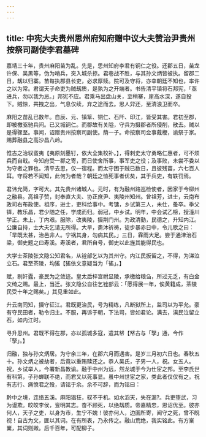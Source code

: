 ```yaml
---
---
---
```

title: 中宪大夫贵州思州府知府赠中议大夫赞治尹贵州按祭司副使李君墓碑
---




嘉靖三十年，贵州麻阳苗为乱。先是，思州知府李君有铜仁之役。还郡五日，苗龙许保、吴黑等，伪为哨兵，突入城杀掠。君巷战不胜，与其孙文炳皆被执。留郡二日，刼以归寨。苗每执郡县长吏，必求厚赎。院可及守将，亦幸朝廷不知也，率许之以为常。君谓天子命吏为贼刼质，是孰为之开端者。书告清平镇将石邦宪，「亟进兵，勿以我为忌。」邦宪不应。君乘马出盘山关，至稍寨，崖高水深，遂自投下。贼惊，共拽之出，气息仅续，弃之途而去。思人舁还，至清浪卫而卒。

麻阳之苗乱已数年。自辰、元、镇筸、铜仁、石阡、印江，皆受其害。君初至郡，即被檄驱驰兵间。已又城铜仁。而郡故有关隘，守兵为摄郡者所侵削，散去。贼以是得骤至。事闻，诏赠贵州按察司副使。荫一子。命按察司佥事戴楩，谕祭于家。赐葬融县之高沙昌八岭。

惟古之治驭蛮夷【夷原刻墨钉，依大全集校补。】，得刺史太守勇略仁惠者，可不烦兵而自戢。今知府受一郡之寄，而日使舍所事，事军吏之役；及事败，未尝不委以为守者之罪也。清平去思，仅一宿程。而太守困于贼已数日，且彼残苗，六七百人耳。守将若不闻知，此何为者哉？朝廷之恤死事者优矣，其于兵吏，有轶罚焉。

君讳允简，字可大。其先贵州诸城人。元时，有为融州路巡检使者，因家于今柳州之融县。高祖子赞，封奉直大夫、协正庶尹、夷陵州知州。曾祖芳，进士，云南布政司右布政使。祖序，进士，吏科给事中。考镛，乡试第三人，未仕，蚤卒。季父铎，教乐昌，君少随之任，学成而归。弱冠，中乡试。明年，中会试乙榜，授潼川学正。未上，丁内艰。服除，改夷陵，摄荆门州。为政清勤，民德之，升知内江。公廉自持，士大夫乞请无所得。大旱，斋沐祈祷，徒步暴赤日中，令儿歌之曰：「旱既太甚，治邑非人。宁祸其身，勿病其民。」三日，霖雨大足。尝于通津治石梁，御史题之曰寿溪。寿溪者，君所自号，御史以此旌其能得民也。

大学士茶陵张文隐公知君名，从铨部乞以为其州守。内江民扳留之，不得，为涕泣立石。君至茶陵，均猺【猺依文意疑当为「徭」。】

赋，剔奸蠹，豪民为之敛迹。皇太后梓宫祔显陵，承檄给粮刍，所过无乏，有白金文绮之赐。最上，当迁。张文隐公自往乞铨部云：「愿得展一年，俟黄籍成，茶陵民受十年之赐矣。」其见重如此。

升云南同知，摄守征江。君既更治民，号为精练，凡断狱所上，监司以为平允。豪有夺民田者，勒令归主。不服，再诉于朝，下法司，皆如君论。满去，滇民泣留立石，如内江时。

寻升思州。君既不得在郡，亦以孤城多寇，遣其帑【帑古与「孥」通，今作「孥」。】

归融，独与孙文炳居。为守余三年，在郡六月而遇害。是岁三月初六日也。春秋五十。孙文炳之被劫者，后竟以重贿赎还之。恭人吴氏，子男一人，祝。女五人。祝，乡试举人，今署新昌教谕。融于中州为远，然龙城于今为仕宦之邦。至李氏世有科第，子孙蝉联不绝，而君又以死事显。虽中州世宦之家，类此者仅仅有之。祝有志行、痛愤君之殁，请铭于余。余不可辞，而为铭曰：

黔中之境，连络五溪。麻阳猖狂，驭不于机。如水滔天，失在漏?。兵吏堕武，习为谩欺。皎皎李侯，亶明其志。奋不顾死，以绝刼质。帝嘉精忠，恩诏优至。彼亦何人，天子之吏，以身为市，生宁不媿！彼亦何人，边圉所寄，闻守之死，曾不睨视！自古为文，匪以其词。在有所表，乃永传之。融山荒绝，我实铭此。有方嶪嶪，其词则媺。后千百年，可配柳子。